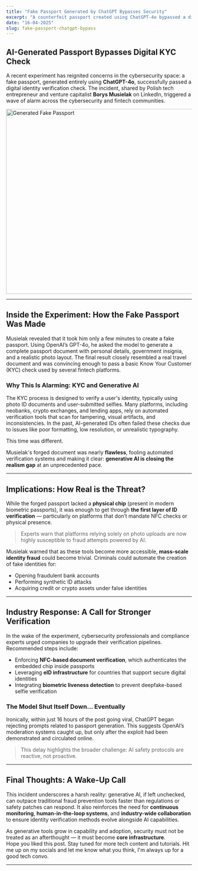 ```yaml
---
title: "Fake Passport Generated by ChatGPT Bypasses Security"
excerpt: "A counterfeit passport created using ChatGPT-4o bypassed a digital KYC check, sparking a heated debate on the fragility of identity verification systems in the age of generative AI."
date: "16-04-2025"
slug: fake-passport-chatgpt-bypass
---
```


<h2 class="text-2xl font-semibold text-primary my-4" id="ai-forgery-passes-kyc">
AI-Generated Passport Bypasses Digital KYC Check
</h2>

A recent experiment has reignited concerns in the cybersecurity space: a fake passport, generated entirely using **ChatGPT-4o**, successfully passed a digital identity verification check. The incident, shared by Polish tech entrepreneur and venture capitalist **Borys Musielak** on LinkedIn, triggered a wave of alarm across the cybersecurity and fintech communities.

<div style={{ display: 'flex', justifyContent: 'center' }}>
  <img src="/blog-images/fake-passport.webp" className="m-4" alt="Generated Fake Passport" width="700" height="500" />
</div>

---

<h2 class="text-2xl font-semibold text-primary my-4" id="experiment-details">
Inside the Experiment: How the Fake Passport Was Made
</h2>

Musielak revealed that it took him only a few minutes to create a fake passport. Using OpenAI’s GPT-4o, he asked the model to generate a complete passport document with personal details, government insignia, and a realistic photo layout. The final result closely resembled a real travel document and was convincing enough to pass a basic Know Your Customer (KYC) check used by several fintech platforms.

<h3 class="text-xl font-semibold text-primary my-4" id="why-this-is-alarming">
Why This Is Alarming: KYC and Generative AI
</h3>

The KYC process is designed to verify a user's identity, typically using photo ID documents and user-submitted selfies. Many platforms, including neobanks, crypto exchanges, and lending apps, rely on automated verification tools that scan for tampering, visual artifacts, and inconsistencies. In the past, AI-generated IDs often failed these checks due to issues like poor formatting, low resolution, or unrealistic typography.

This time was different.

Musielak's forged document was nearly **flawless**, fooling automated verification systems and making it clear: **generative AI is closing the realism gap** at an unprecedented pace.

---

<h2 class="text-2xl font-semibold text-primary my-4" id="implications-and-consequences">
Implications: How Real is the Threat?
</h2>

While the forged passport lacked a **physical chip** (present in modern biometric passports), it was enough to get through **the first layer of ID verification** — particularly on platforms that don’t mandate NFC checks or physical presence.

> Experts warn that platforms relying solely on photo uploads are now highly susceptible to fraud attempts powered by AI.

Musielak warned that as these tools become more accessible, **mass-scale identity fraud** could become trivial. Criminals could automate the creation of fake identities for:

- Opening fraudulent bank accounts
- Performing synthetic ID attacks
- Acquiring credit or crypto assets under false identities

---

<h2 class="text-2xl font-semibold text-primary my-4" id="industry-response">
Industry Response: A Call for Stronger Verification
</h2>

In the wake of the experiment, cybersecurity professionals and compliance experts urged companies to upgrade their verification pipelines. Recommended steps include:

- Enforcing **NFC-based document verification**, which authenticates the embedded chip inside passports
- Leveraging **eID infrastructure** for countries that support secure digital identities
- Integrating **biometric liveness detection** to prevent deepfake-based selfie verification

<h3 class="text-xl font-semibold text-primary my-4" id="model-shut-itself-down">
The Model Shut Itself Down... Eventually
</h3>

Ironically, within just 16 hours of the post going viral, ChatGPT began rejecting prompts related to passport generation. This suggests OpenAI’s moderation systems caught up, but only after the exploit had been demonstrated and circulated online.

> This delay highlights the broader challenge: AI safety protocols are reactive, not proactive.

---

<h2 class="text-2xl font-semibold text-primary my-4" id="final-thoughts">
Final Thoughts: A Wake-Up Call
</h2>

This incident underscores a harsh reality: generative AI, if left unchecked, can outpace traditional fraud prevention tools faster than regulations or safety patches can respond. It also reinforces the need for **continuous monitoring**, **human-in-the-loop systems**, and **industry-wide collaboration** to ensure identity verification methods evolve alongside AI capabilities.

As generative tools grow in capability and adoption, security must not be treated as an afterthought — it must become **core infrastructure**. <br/>
Hope you liked this post. Stay tuned for more tech content and tutorials. Hit me up on my socials and let me know what you think, I'm always up for a good tech convo.

---
